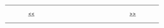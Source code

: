 
<center>
<table class="wikitable" width="600px" style="text-align: center;">

<tr>

    <td width="300px">[[{{{pre-wiki}}}|<< {{{pre-etapa}}}]]</td>

    <td width="300px">'''{{{etapa}}}'''</td>

    <td width="300px">[[{{{sig-wiki}}}|{{{sig-etapa}}} >>]]</td>

</tr>

</table>
</center>
